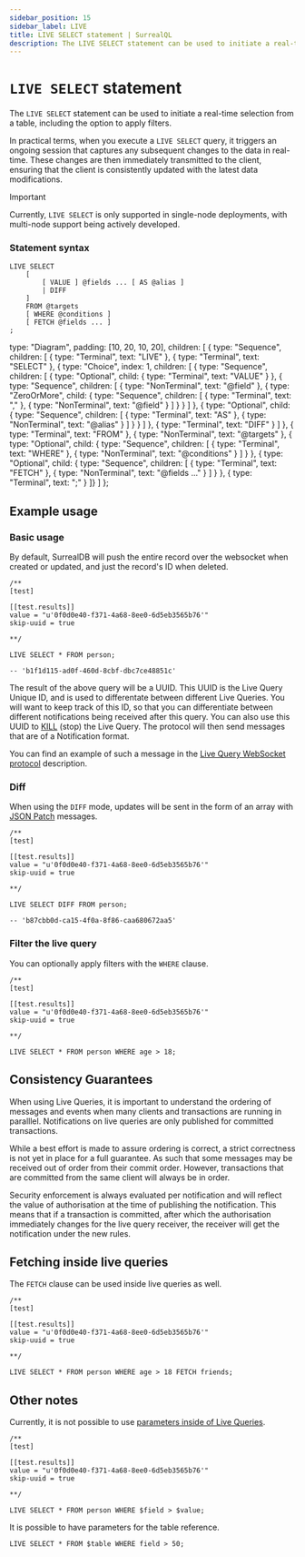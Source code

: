 ```yaml
---
sidebar_position: 15
sidebar_label: LIVE
title: LIVE SELECT statement | SurrealQL
description: The LIVE SELECT statement can be used to initiate a real-time selection from a table, including the option to apply filters.
---
```



# `LIVE SELECT` statement

The `LIVE SELECT` statement can be used to initiate a real-time selection from a table, including the option to apply filters.

In practical terms, when you execute a `LIVE SELECT` query, it triggers an ongoing session that captures any subsequent changes to the data in real-time. These changes are then immediately transmitted to the client, ensuring that the client is consistently updated with the latest data modifications.

> [!IMPORTANT]
> Currently, `LIVE SELECT` is only supported in single-node deployments, with multi-node support being actively developed.

### Statement syntax

<Tabs syncKey="live-statement">
  <TabItem label="SurrealQL Syntax">

```syntax title="SurrealQL Syntax"
LIVE SELECT
	[
		[ VALUE ] @fields ... [ AS @alias ]
		| DIFF
	]
	FROM @targets
	[ WHERE @conditions ]
	[ FETCH @fields ... ]
;
```

  </TabItem>
  <TabItem label="Railroad Diagram">

  type: "Diagram",
  padding: [10, 20, 10, 20],
  children: [
    { type: "Sequence", children: [
      { type: "Terminal", text: "LIVE" },
      { type: "Terminal", text: "SELECT" },
      { type: "Choice", index: 1, children: [
        { type: "Sequence", children: [
          { type: "Optional", child: { type: "Terminal", text: "VALUE" } },
          { type: "Sequence", children: [
            { type: "NonTerminal", text: "@field" },
            { type: "ZeroOrMore", child: { type: "Sequence", children: [ { type: "Terminal", text: "," }, { type: "NonTerminal", text: "@field" } ] } }
          ] },
          { type: "Optional", child: { type: "Sequence", children: [ { type: "Terminal", text: "AS" }, { type: "NonTerminal", text: "@alias" } ] } }
        ] },
        { type: "Terminal", text: "DIFF" }
      ] },
      { type: "Terminal", text: "FROM" },
      { type: "NonTerminal", text: "@targets" },
      { type: "Optional", child: { type: "Sequence", children: [ { type: "Terminal", text: "WHERE" }, { type: "NonTerminal", text: "@conditions" } ] } },
      { type: "Optional", child: { type: "Sequence", children: [ { type: "Terminal", text: "FETCH" }, { type: "NonTerminal", text: "@fields ..." } ] } },
      { type: "Terminal", text: ";" }
    ]}
  ]
};

<RailroadDiagram ast={liveAst} className="my-6" />

  </TabItem>
</Tabs>

## Example usage

### Basic usage

By default, SurrealDB will push the entire record over the websocket when created or updated, and just the record's ID when deleted.

```surql
/**
[test]

[[test.results]]
value = "u'0f0d0e40-f371-4a68-8ee0-6d5eb3565b76'"
skip-uuid = true

**/

LIVE SELECT * FROM person;

-- 'b1f1d115-ad0f-460d-8cbf-dbc7ce48851c'
```

The result of the above query will be a UUID. This UUID is the Live Query Unique ID, and is used to differentate between different Live Queries. You will want to keep track of this ID, so that you can differentiate between different notifications being received after this query. You can also use this UUID to [KILL](/docs/surrealql/statements/kill) (stop) the Live Query. The protocol will then send messages that are of a Notification format.

You can find an example of such a message in the [Live Query WebSocket protocol](/docs/surrealdb/integration/rpc#live-websocket-only) description.

### Diff

When using the `DIFF` mode, updates will be sent in the form of an array with [JSON Patch](https://jsonpatch.com/) messages.

```surql
/**
[test]

[[test.results]]
value = "u'0f0d0e40-f371-4a68-8ee0-6d5eb3565b76'"
skip-uuid = true

**/

LIVE SELECT DIFF FROM person;

-- 'b87cbb0d-ca15-4f0a-8f86-caa680672aa5'
```

### Filter the live query

You can optionally apply filters with the `WHERE` clause.

```surql
/**
[test]

[[test.results]]
value = "u'0f0d0e40-f371-4a68-8ee0-6d5eb3565b76'"
skip-uuid = true

**/

LIVE SELECT * FROM person WHERE age > 18;
```

## Consistency Guarantees

When using Live Queries, it is important to understand the ordering of messages and events when many clients and transactions are running in paralllel. Notifications on live queries are only published for committed transactions.

While a best effort is made to assure ordering is correct, a strict correctness is not yet in place for a full guarantee. As such that some messages may be received out of order from their commit order. However, transactions that are committed from the same client will always be in order.

Security enforcement is always evaluated per notification and will reflect the value of authorisation at the time of publishing the notification. This means that if a transaction is committed, after which the authorisation immediately changes for the live query receiver, the receiver will get the notification under the new rules.

## Fetching inside live queries

<Since v="v2.2.0" />

The `FETCH` clause can be used inside live queries as well.

```surql
/**
[test]

[[test.results]]
value = "u'0f0d0e40-f371-4a68-8ee0-6d5eb3565b76'"
skip-uuid = true

**/

LIVE SELECT * FROM person WHERE age > 18 FETCH friends;
```

## Other notes

Currently, it is not possible to use [parameters inside of Live Queries](https://github.com/surrealdb/surrealdb/issues/4026).

```surql
/**
[test]

[[test.results]]
value = "u'0f0d0e40-f371-4a68-8ee0-6d5eb3565b76'"
skip-uuid = true

**/

LIVE SELECT * FROM person WHERE $field > $value;
```

It is possible to have parameters for the table reference.

```surql
LIVE SELECT * FROM $table WHERE field > 50;
```
